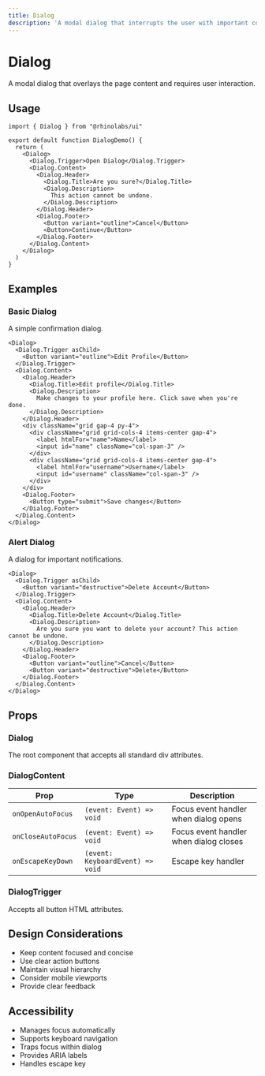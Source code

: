 ```yaml
---
title: Dialog
description: 'A modal dialog that interrupts the user with important content.'
---
```


# Dialog

A modal dialog that overlays the page content and requires user interaction.

## Usage

```tsx
import { Dialog } from "@rhinolabs/ui"

export default function DialogDemo() {
  return (
    <Dialog>
      <Dialog.Trigger>Open Dialog</Dialog.Trigger>
      <Dialog.Content>
        <Dialog.Header>
          <Dialog.Title>Are you sure?</Dialog.Title>
          <Dialog.Description>
            This action cannot be undone.
          </Dialog.Description>
        </Dialog.Header>
        <Dialog.Footer>
          <Button variant="outline">Cancel</Button>
          <Button>Continue</Button>
        </Dialog.Footer>
      </Dialog.Content>
    </Dialog>
  )
}
```

## Examples

### Basic Dialog

A simple confirmation dialog.

```tsx
<Dialog>
  <Dialog.Trigger asChild>
    <Button variant="outline">Edit Profile</Button>
  </Dialog.Trigger>
  <Dialog.Content>
    <Dialog.Header>
      <Dialog.Title>Edit profile</Dialog.Title>
      <Dialog.Description>
        Make changes to your profile here. Click save when you're done.
      </Dialog.Description>
    </Dialog.Header>
    <div className="grid gap-4 py-4">
      <div className="grid grid-cols-4 items-center gap-4">
        <label htmlFor="name">Name</label>
        <input id="name" className="col-span-3" />
      </div>
      <div className="grid grid-cols-4 items-center gap-4">
        <label htmlFor="username">Username</label>
        <input id="username" className="col-span-3" />
      </div>
    </div>
    <Dialog.Footer>
      <Button type="submit">Save changes</Button>
    </Dialog.Footer>
  </Dialog.Content>
</Dialog>
```

### Alert Dialog

A dialog for important notifications.

```tsx
<Dialog>
  <Dialog.Trigger asChild>
    <Button variant="destructive">Delete Account</Button>
  </Dialog.Trigger>
  <Dialog.Content>
    <Dialog.Header>
      <Dialog.Title>Delete Account</Dialog.Title>
      <Dialog.Description>
        Are you sure you want to delete your account? This action cannot be undone.
      </Dialog.Description>
    </Dialog.Header>
    <Dialog.Footer>
      <Button variant="outline">Cancel</Button>
      <Button variant="destructive">Delete</Button>
    </Dialog.Footer>
  </Dialog.Content>
</Dialog>
```

## Props

### Dialog

The root component that accepts all standard div attributes.

### DialogContent

| Prop | Type | Description |
|------|------|-------------|
| `onOpenAutoFocus` | `(event: Event) => void` | Focus event handler when dialog opens |
| `onCloseAutoFocus` | `(event: Event) => void` | Focus event handler when dialog closes |
| `onEscapeKeyDown` | `(event: KeyboardEvent) => void` | Escape key handler |

### DialogTrigger

Accepts all button HTML attributes.

## Design Considerations

- Keep content focused and concise
- Use clear action buttons
- Maintain visual hierarchy
- Consider mobile viewports
- Provide clear feedback

## Accessibility

- Manages focus automatically
- Supports keyboard navigation
- Traps focus within dialog
- Provides ARIA labels
- Handles escape key
